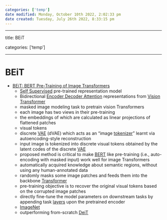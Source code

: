 ```yaml
---
categories: ['temp']
date modified: Monday, October 10th 2022, 2:02:33 pm
date created: Tuesday, July 26th 2022, 8:33:15 pm
---
```


---

title: BEiT

categories: ['temp']

---

# BEiT
- [BEiT: BERT Pre-Training of Image Transformers](https://arxiv.org/abs/2106.08254)
	- [Self Supervised](Self%20Supervised.qmd) pre-trained representation model
	- Bidirectional [Encoder Decoder Attention](Encoder%20Decoder%20Attention.qmd) representations from [Vision Transformer](Vision%20Transformer.qmd)
	- masked image modeling task to pretrain vision Transformers
	- each image has two views in their pre-training
	- the embeddings of which are calculated as linear projections of flattened patches
	- visual tokens
	- discrete [VAE](VAE.qmd) (dVAE) which acts as an “image [tokenizer](Tokenizer.qmd)” learnt via autoencoding-style reconstruction
	- input image is tokenized into discrete visual tokens obtained by the latent codes of the discrete [VAE](VAE.qmd)
	- proposed method is critical to make [BERT](BERT.qmd) like pre-training (i.e., auto-encoding with masked input) work well for image Transformers
	- automatically acquired knowledge about semantic regions, without using any human-annotated data
	- randomly masks some image patches and feeds them into the backbone [Transformer](Transformer.qmd)
	- pre-training objective is to recover the original visual tokens based on the corrupted image patches
	- directly fine-tune the model parameters on downstream tasks by appending task [layers](Layers.qmd) upon the pretrained encoder
	- [ImageNet](ImageNet.qmd)
	- outperforming from-scratch [DeiT](DeiT.qmd)



